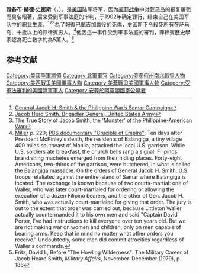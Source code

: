 '''雅各布·赫德·史密斯'''（{{lang-en|'''Jacob Hurd Smith'''}}，{{bd|1840年|1月29日|1918年|3月1日|catIdx=J}}），是[[美国|美国]]陆军将军，因为[[美菲战争|美菲战争]]中对[[萨马岛|萨马岛]]的报复屠戮而臭名昭著，后来受到军事法庭的审判，于1902年确定罪行，结束自己在美国军队中的职业生涯。<ref>[https://sciotohistorical.org/items/show/109 General Jacob H. Smith & the Philippine War’s Samar Campaign]</ref><ref>[http://www.arlingtoncemetery.net/jhsmith.htm Jacob Hurd Smith, Brigadier General, United States Army]</ref><ref>[https://www.esquiremag.ph/long-reads/features/jacob-h-smith-philippine-american-war-a1926-20190919-lfrm The True Story of Jacob Smith, the 'Monster' of the Philippine-American War]</ref>為了報復巴蘭吉加戰役的死傷，史密斯下令殺死所有在萨马岛、十歲以上的菲律賓男人。<ref name="smith">[[Jacob_H._Smith#Miller1982|Miller]] p. 220; [https://www.pbs.org/crucible/Transcript.txt PBS documentary "Crucible of Empire"]; Ten days after President McKinley's death, the residents of Balangiga, a tiny village 400 miles southeast of Manila, attacked the local U.S. garrison. While U.S. soldiers ate breakfast, the church bells rang a signal. Filipinos brandishing machetes emerged from their hiding places.  Forty-eight Americans, two-thirds of the garrison, were butchered, in what is called the [[Balangiga_massacre|Balangiga massacre]]. On the orders of General Jacob H. Smith, U.S. troops retaliated against the entire island of Samar where Balangiga is located. The exchange is known because of two courts-martial: one of Waller, who was later court-martialed for ordering or allowing the execution of a dozen Filipino bearers, and the other of Gen. Jacob H. Smith, who was actually court-martialed for giving that order. The jury is out to the extent that order was carried out, because Littleton Waller actually countermanded it to his own men and said "Captain David Porter, I've had instructions to kill everyone over ten years old. But we are not making war on women and children, only on men capable of bearing arms. Keep that in mind no matter what other orders you receive." Undoubtedly, some men did commit atrocities regardless of Waller's commands.</ref>他因這一事件受到軍事法庭的審判，菲律賓歷史學家認為死亡數字約為5萬人。<ref name="young">Fritz, David L, Before "The Howling Wilderness": The Military Career of Jacob Heard Smith, ''Military Affairs'', November–December (1979), p. 186</ref>

== 参考文献 ==
{{Reflist}}

[[Category:美國陸軍將領|Category:美國陸軍將領]]
[[Category:北軍軍官|Category:北軍軍官]]
[[Category:俄亥俄州南北戰爭人物|Category:俄亥俄州南北戰爭人物]]
[[Category:美西戰爭美國軍事人物|Category:美西戰爭美國軍事人物]]
[[Category:美菲戰爭美國軍事人物|Category:美菲戰爭美國軍事人物]]
[[Category:受軍法審判的美國陸軍軍人|Category:受軍法審判的美國陸軍軍人]]
[[Category:安葬於阿靈頓國家公墓者|Category:安葬於阿靈頓國家公墓者]]